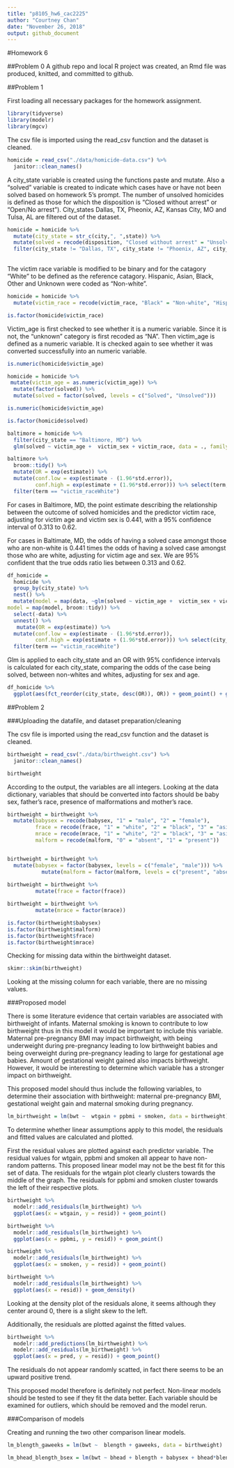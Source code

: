 ```yaml
---
title: "p8105_hw6_cac2225"
author: "Courtney Chan"
date: "November 26, 2018"
output: github_document
---
```


#Homework 6

##Problem 0
A github repo and local R project was created, an Rmd file was produced, knitted, and committed to github.

##Problem 1

First loading all necessary packages for the homework assignment.

```r
library(tidyverse)
library(modelr)
library(mgcv)

```

The csv file is imported using the read_csv function and the dataset is cleaned.

```r

homicide = read_csv("./data/homicide-data.csv") %>% 
  janitor::clean_names()

```


A city_state variable is created using the functions paste and mutate. Also a "solved" variable is created to indicate which cases have or have not been solved based on homework 5's prompt. The number of unsolved homicides is defined as those for which the disposition is “Closed without arrest” or “Open/No arrest”). City_states Dallas, TX, Pheonix, AZ, Kansas City, MO and Tulsa, AL are filtered out of the dataset.


```r

homicide = homicide %>% 
  mutate(city_state = str_c(city,", ",state)) %>% 
  mutate(solved = recode(disposition, "Closed without arrest" = "Unsolved", "Open/No arrest" = "Unsolved", "Closed by arrest" = "Solved")) %>% 
  filter(city_state != "Dallas, TX", city_state != "Phoenix, AZ", city_state != "Kansas City, MO", city_state != "Tulsa, AL")
  
```
The victim race variable is modified to be binary and for the catagory "White" to be defined as the reference catagory. Hispanic, Asian, Black, Other and Unknown were coded as "Non-white".

```r

homicide = homicide %>% 
  mutate(victim_race = recode(victim_race, "Black" = "Non-white", "Hispanic" = "Non-white", "Asian" = "Non-white", "Other" = "Non-white", "Unknown" = "Non-white")) %>%  mutate(victim_race = factor(victim_race, levels = c("Non-white", "White")))

is.factor(homicide$victim_race)

```
Victim_age is first checked to see whether it is a numeric variable. Since it is not, the "unknown" category is first recoded as "NA". Then victim_age is defined as a numeric variable. It is checked again to see whether it was converted successfully into an numeric variable.

```r

is.numeric(homicide$victim_age)

homicide = homicide %>% 
 mutate(victim_age = as.numeric(victim_age)) %>% 
  mutate(factor(solved)) %>% 
  mutate(solved = factor(solved, levels = c("Solved", "Unsolved")))

is.numeric(homicide$victim_age)

is.factor(homicide$solved)

```

```r

baltimore = homicide %>% 
  filter(city_state == "Baltimore, MD") %>% 
  glm(solved ~ victim_age +  victim_sex + victim_race, data = ., family = binomial())

baltimore %>% 
  broom::tidy() %>% 
  mutate(OR = exp(estimate)) %>% 
  mutate(conf.low = exp(estimate - (1.96*std.error)),
         conf.high = exp(estimate + (1.96*std.error))) %>% select(term, estimate, OR, conf.low, conf.high) %>% 
  filter(term == "victim_raceWhite")

```

For cases in Baltimore, MD, the point estimate describing the relationship between the outcome of solved homicides and the predictor victim race, adjusting for victim age and victim sex is 0.441, with a 95% confidence interval of 0.313 to 0.62.

For cases in Baltimate, MD, the odds of having a solved case amongst those who are non-white is 0.441 times the odds of having a solved case amongst those who are white, adjusting for victim age and sex. We are 95% confident that the true odds ratio lies between 0.313 and 0.62.

```r

df_homicide = 
  homicide %>%
  group_by(city_state) %>% 
  nest() %>% 
  mutate(model = map(data, ~glm(solved ~ victim_age +  victim_sex + victim_race, data = ., family = binomial())), 
model = map(model, broom::tidy)) %>% 
  select(-data) %>% 
  unnest() %>% 
   mutate(OR = exp(estimate)) %>% 
  mutate(conf.low = exp(estimate - (1.96*std.error)),
         conf.high = exp(estimate + (1.96*std.error))) %>% select(city_state, term, estimate, OR, conf.low, conf.high) %>% 
  filter(term == "victim_raceWhite")


```

Glm is applied to each city_state and an OR with 95% confidence intervals is calculated for each city_state, comparing the odds of the case being solved, between non-whites and whites, adjusting for sex and age. 

```r

df_homicide %>% 
  ggplot(aes(fct_reorder(city_state, desc(OR)), OR)) + geom_point() + geom_errorbar(aes(ymin = conf.low, ymax = conf.high)) + theme(axis.text.x = element_text(angle = 90)) + ggtitle("estimated adjusted ORs and confidence intervals per city, state") + xlab("city, state") + ylab("adjusted estimate ORs of solved cases, non- vs whites")

```

##Problem 2

###Uploading the datafile, and dataset preparation/cleaning

The csv file is imported using the read_csv function and the dataset is cleaned.

```r

birthweight = read_csv("./data/birthweight.csv") %>% 
  janitor::clean_names()

```

```r
birthweight

```

According to the output, the variables are all integers. Looking at the data dictionary, variables that should be converted into factors should be baby sex, father's race, presence of malformations and mother's race.

```r

birthweight = birthweight %>% 
  mutate(babysex = recode(babysex, "1" = "male", "2" = "female"),
         frace = recode(frace, "1" = "white", "2" = "black", "3" = "asian", "4" = "puerto rican", "8" = "other", "9" = "unknown"),
         mrace = recode(mrace, "1" = "white", "2" = "black", "3" = "asian", "4" = "puerto rican", "8" = "other"),
         malform = recode(malform, "0" = "absent", "1" = "present"))


birthweight = birthweight %>% 
  mutate(babysex = factor(babysex, levels = c("female", "male"))) %>% 
           mutate(malform = factor(malform, levels = c("present", "absent")))
         
birthweight = birthweight %>% 
         mutate(frace = factor(frace))

birthweight = birthweight %>% 
         mutate(mrace = factor(mrace))

is.factor(birthweight$babysex)
is.factor(birthweight$malform)
is.factor(birthweight$frace)
is.factor(birthweight$mrace)

```

Checking for missing data within the birthweight dataset.

```r

skimr::skim(birthweight)

```

Looking at the missing column for each variable, there are no missing values.

###Proposed model

There is some literature evidence that certain variables are associated with birthweight of infants. Maternal smoking is known to contribute to low birthweight thus in this model it would be important to include this variable. Maternal pre-pregnancy BMI may impact birthweight, with being underweight during pre-pregnancy leading to low birthweight babies and being overweight during pre-pregnancy leading to large for gestational age babies. Amount of gestational weight gained also impacts birthweight. However, it would be interesting to determine which variable has a stronger impact on birthweight.

This proposed model should thus include the following variables, to determine their association with birthweight: maternal pre-pregnancy BMI, gestational weight gain and maternal smoking during pregnancy.

```r

lm_birthweight = lm(bwt ~  wtgain + ppbmi + smoken, data = birthweight)

```

To determine whether linear assumptions apply to this model, the residuals and fitted values are calculated and plotted.

First the residual values are plotted against each predictor variable. The residual values for wtgain, ppbmi and smoken all appear to have non-random patterns. This proposed linear model may not be the best fit for this set of data. The residuals for the wtgain plot clearly clusters towards the middle of the graph. The residuals for ppbmi and smoken cluster towards the left of their respective plots.


```r

birthweight %>% 
  modelr::add_residuals(lm_birthweight) %>% 
  ggplot(aes(x = wtgain, y = resid)) + geom_point()

```

```r

birthweight %>% 
  modelr::add_residuals(lm_birthweight) %>% 
  ggplot(aes(x = ppbmi, y = resid)) + geom_point()

```

```r

birthweight %>% 
  modelr::add_residuals(lm_birthweight) %>% 
  ggplot(aes(x = smoken, y = resid)) + geom_point()

```

```r

birthweight %>% 
  modelr::add_residuals(lm_birthweight) %>% 
  ggplot(aes(x = resid)) + geom_density()

```

Looking at the density plot of the residuals alone, it seems although they center around 0, there is a slight skew to the left.

Additionally, the residuals are plotted against the fitted values.

```r

birthweight %>% 
  modelr::add_predictions(lm_birthweight) %>% 
  modelr::add_residuals(lm_birthweight) %>% 
  ggplot(aes(x = pred, y = resid)) + geom_point()

```

The residuals do not appear randomly scatted, in fact there seems to be an upward positive trend.

This proposed model therefore is definitely not perfect. Non-linear models should be tested to see if they fit the data better. Each variable should be examined for outliers, which should be removed and the model rerun.


###Comparison of models

Creating and running the two other comparison linear models.

```r

lm_blength_gaweeks = lm(bwt ~  blength + gaweeks, data = birthweight)

lm_bhead_blength_bsex = lm(bwt ~ bhead + blength + babysex + bhead*blength + bhead*babysex + blength*babysex + bhead*blength*babysex, data = birthweight)

```


